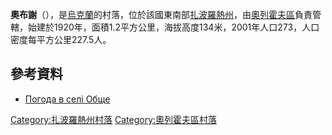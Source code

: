{{coord|47|45|49|N|35|51|26|E|scale:100000|display=title}}

'''奧布謝'''（{{lang-uk|Обще}}），是[[烏克蘭|烏克蘭]]的村落，位於該國東南部[[扎波羅熱州|扎波羅熱州]]，由[[奧列霍夫區|奧列霍夫區]]負責管轄，始建於1920年，面積1.2平方公里，海拔高度134米，2001年人口273，人口密度每平方公里227.5人。

==參考資料==
* [http://weather.in.ua/ua/zaporozhskaja/18434 Погода в селі Обще] {{Wayback|url=http://weather.in.ua/ua/zaporozhskaja/18434 |date=20200922181142 }}

[[Category:扎波羅熱州村落|Category:扎波羅熱州村落]]
[[Category:奧列霍夫區村落|Category:奧列霍夫區村落]]


{{Zaporizhia-geo-stub}}